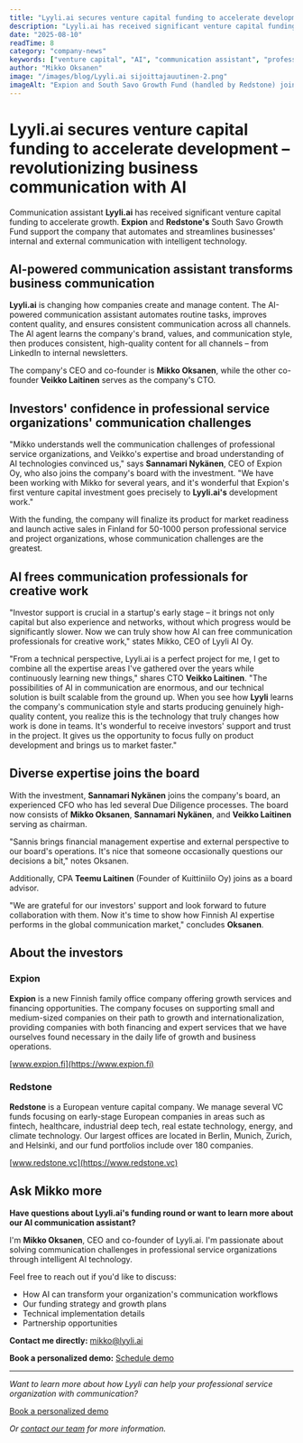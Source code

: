 ```yaml
---
title: "Lyyli.ai secures venture capital funding to accelerate development – revolutionizing business communication with AI"
description: "Lyyli.ai has received significant venture capital funding backed by Expion and Redstone's South Savo Growth Fund. The investment accelerates development and go-to-market of the AI-powered communication assistant."
date: "2025-08-10"
readTime: 8
category: "company-news"
keywords: ["venture capital", "AI", "communication assistant", "professional service organizations", "startup", "funding", "Expion", "Redstone"]
author: "Mikko Oksanen"
image: "/images/blog/Lyyli.ai sijoittajauutinen-2.png"
imageAlt: "Expion and South Savo Growth Fund (handled by Redstone) join to Lyyli.ai's journey."
---
```


# Lyyli.ai secures venture capital funding to accelerate development – revolutionizing business communication with AI

Communication assistant **Lyyli.ai** has received significant venture capital funding to accelerate growth. **Expion** and **Redstone's** South Savo Growth Fund support the company that automates and streamlines businesses' internal and external communication with intelligent technology.

## AI-powered communication assistant transforms business communication

**Lyyli.ai** is changing how companies create and manage content. The AI-powered communication assistant automates routine tasks, improves content quality, and ensures consistent communication across all channels. The AI agent learns the company's brand, values, and communication style, then produces consistent, high-quality content for all channels – from LinkedIn to internal newsletters.

The company's CEO and co-founder is **Mikko Oksanen**, while the other co-founder **Veikko Laitinen** serves as the company's CTO.

## Investors' confidence in professional service organizations' communication challenges

"Mikko understands well the communication challenges of professional service organizations, and Veikko's expertise and broad understanding of AI technologies convinced us," says **Sannamari Nykänen**, CEO of Expion Oy, who also joins the company's board with the investment. "We have been working with Mikko for several years, and it's wonderful that Expion's first venture capital investment goes precisely to **Lyyli.ai's** development work."

With the funding, the company will finalize its product for market readiness and launch active sales in Finland for 50-1000 person professional service and project organizations, whose communication challenges are the greatest.

## AI frees communication professionals for creative work

"Investor support is crucial in a startup's early stage – it brings not only capital but also experience and networks, without which progress would be significantly slower. Now we can truly show how AI can free communication professionals for creative work," states Mikko, CEO of Lyyli AI Oy.

"From a technical perspective, Lyyli.ai is a perfect project for me, I get to combine all the expertise areas I've gathered over the years while continuously learning new things," shares CTO **Veikko Laitinen**. "The possibilities of AI in communication are enormous, and our technical solution is built scalable from the ground up. When you see how **Lyyli** learns the company's communication style and starts producing genuinely high-quality content, you realize this is the technology that truly changes how work is done in teams. It's wonderful to receive investors' support and trust in the project. It gives us the opportunity to focus fully on product development and brings us to market faster."

## Diverse expertise joins the board

With the investment, **Sannamari Nykänen** joins the company's board, an experienced CFO who has led several Due Diligence processes. The board now consists of **Mikko Oksanen**, **Sannamari Nykänen**, and **Veikko Laitinen** serving as chairman.

"Sannis brings financial management expertise and external perspective to our board's operations. It's nice that someone occasionally questions our decisions a bit," notes Oksanen.

Additionally, CPA **Teemu Laitinen** (Founder of Kuittiniilo Oy) joins as a board advisor.

"We are grateful for our investors' support and look forward to future collaboration with them. Now it's time to show how Finnish AI expertise performs in the global communication market," concludes **Oksanen**.

## About the investors

<div class="bg-gray-50 border-l-4 border-forest p-6 my-8 rounded-r-lg">

### **Expion**

**Expion** is a new Finnish family office company offering growth services and financing opportunities. The company focuses on supporting small and medium-sized companies on their path to growth and internationalization, providing companies with both financing and expert services that we have ourselves found necessary in the daily life of growth and business operations.

[www.expion.fi](https://www.expion.fi)

### **Redstone**

**Redstone** is a European venture capital company. We manage several VC funds focusing on early-stage European companies in areas such as fintech, healthcare, industrial deep tech, real estate technology, energy, and climate technology. Our largest offices are located in Berlin, Munich, Zurich, and Helsinki, and our fund portfolios include over 180 companies.

[www.redstone.vc](https://www.redstone.vc)

</div>

## Ask Mikko more

<div class="bg-forest text-white p-8 my-8 rounded-xl shadow-soft">

**Have questions about Lyyli.ai's funding round or want to learn more about our AI communication assistant?**

I'm **Mikko Oksanen**, CEO and co-founder of Lyyli.ai. I'm passionate about solving communication challenges in professional service organizations through intelligent AI technology.

Feel free to reach out if you'd like to discuss:

- How AI can transform your organization's communication workflows
- Our funding strategy and growth plans
- Technical implementation details
- Partnership opportunities

**Contact me directly:** [mikko@lyyli.ai](mailto:mikko@lyyli.ai)

**Book a personalized demo:** [Schedule demo](https://lyyli.ai/demo)

</div>

---

*Want to learn more about how Lyyli can help your professional service organization with communication?*

<div class="text-center my-8">

<a href="https://lyyli.ai/demo" class="inline-block bg-forest text-white font-semibold py-3 px-6 rounded-lg hover:bg-forest/90 transition-colors duration-200 shadow-soft">

Book a personalized demo

</a>

</div>

*Or [contact our team](https://lyyli.ai/contact) for more information.*
